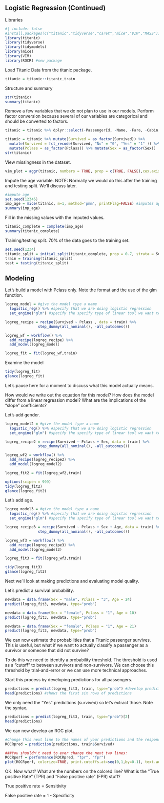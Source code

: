 ## Logistic Regression (Continued)

Libraries

```r
#| include: false
#install.packages(c("titanic","tidyverse","caret","mice","VIM","MASS"))
library(titanic)
library(tidyverse)
library(tidymodels)
library(mice)
library(VIM)
library(ROCR) #new package
```

Load Titanic Data from the titanic package.

```r
titanic = titanic::titanic_train
```

Structure and summary

```r
str(titanic)
summary(titanic)
```

Remove a few variables that we do not plan to use in our models. Perform factor conversion because several of our variables are categorical and should be converted to factors.

```r
titanic = titanic %>% dplyr::select(-PassengerId, -Name, -Fare, -Cabin, -Ticket, -Embarked) 

titanic = titanic %>% mutate(Survived = as_factor(Survived)) %>% 
  mutate(Survived = fct_recode(Survived, "No" = "0", "Yes" = "1" )) %>%
  mutate(Pclass = as_factor(Pclass)) %>% mutate(Sex = as_factor(Sex)) 
str(titanic)
```

View missingness in the dataset.

```r
vim_plot = aggr(titanic, numbers = TRUE, prop = c(TRUE, FALSE),cex.axis=.7)
```

Impute the age variable. NOTE: Normally we would do this after the training and testing split. We'll discuss later.

```r
#impute age
set.seed(12345)
imp_age = mice(titanic, m=1, method='pmm', printFlag=FALSE) #imputes age
summary(imp_age)
```

Fill in the missing values with the imputed values.

```r
titanic_complete = complete(imp_age) 
summary(titanic_complete)
```

Training/testing split. 70% of the data goes to the training set.

```r
set.seed(1234)
titanic_split = initial_split(titanic_complete, prop = 0.7, strata = Survived)
train = training(titanic_split)
test = testing(titanic_split)
```

## Modeling

Let's build a model with Pclass only. Note the format and the use of the glm function.

```r
logreg_model = #give the model type a name 
  logistic_reg() %>% #specify that we are doing logistic regression
  set_engine("glm") #specify the specify type of linear tool we want to use 

logreg_recipe = recipe(Survived ~ Pclass , data = train) %>%
               step_dummy(all_nominal(), -all_outcomes())

logreg_wf = workflow() %>%
  add_recipe(logreg_recipe) %>% 
  add_model(logreg_model)

logreg_fit = fit(logreg_wf,train)
```

Examine the model

```r
tidy(logreg_fit)
glance(logreg_fit)
```

Let's pause here for a moment to discuss what this model actually means.

How would we write out the equation for this model? How does the model differ from a linear regression model? What are the implications of the "slope" coefficients?

Let's add gender.

```r
logreg_model2 = #give the model type a name 
  logistic_reg() %>% #specify that we are doing logistic regression
  set_engine("glm") #specify the specify type of linear tool we want to use 

logreg_recipe2 = recipe(Survived ~ Pclass + Sex, data = train) %>%
               step_dummy(all_nominal(), -all_outcomes())

logreg_wf2 = workflow() %>%
  add_recipe(logreg_recipe2) %>% 
  add_model(logreg_model2)

logreg_fit2 = fit(logreg_wf2,train)
```

```r
options(scipen = 999)
tidy(logreg_fit2)
glance(logreg_fit2)
```

Let's add age.

```r
logreg_model3 = #give the model type a name 
  logistic_reg() %>% #specify that we are doing logistic regression
  set_engine("glm") #specify the specify type of linear tool we want to use 

logreg_recipe3 = recipe(Survived ~ Pclass + Sex + Age, data = train) %>%
               step_dummy(all_nominal(), -all_outcomes())

logreg_wf3 = workflow() %>%
  add_recipe(logreg_recipe3) %>% 
  add_model(logreg_model3)

logreg_fit3 = fit(logreg_wf3,train)
```

```r
tidy(logreg_fit3)
glance(logreg_fit3)
```

Next we'll look at making predictions and evaluating model quality.

Let's predict a survival probability.

```r
newdata = data.frame(Sex = "male", Pclass = "3", Age = 24)
predict(logreg_fit3, newdata, type="prob")
```

```r
newdata = data.frame(Sex = "female", Pclass = "1", Age = 10)
predict(logreg_fit3, newdata, type="prob")
```

```r
newdata = data.frame(Sex = "female", Pclass = "1", Age = 21)
predict(logreg_fit3, newdata, type="prob")
```

We can now estimate the probabilities that a Titanic passenger survives. This is useful, but what if we want to actually classify a passenger as a survivor or someone that did not survive?

To do this we need to identify a probability threshold. The threshold is used as a "cutoff" to between survivors and non-survivors. We can choose this threshold by trial-and-error or we can use more technical approaches.

Start this process by developing predictions for all passengers.

```r
predictions = predict(logreg_fit3, train, type="prob") #develop predicted probabilities
head(predictions) #shows the first six rows of predictions
```

We only need the "Yes" predictions (survived) so let's extract those. Note the syntax.

```r
predictions = predict(logreg_fit3, train, type="prob")[2]
head(predictions)
```

We can now develop an ROC plot.

```r
#Change this next line to the names of your predictions and the response variable in the training data frame
ROCRpred = prediction(predictions, train$Survived) 

###You shouldn't need to ever change the next two lines:
ROCRperf = performance(ROCRpred, "tpr", "fpr")
plot(ROCRperf, colorize=TRUE, print.cutoffs.at=seq(0,1,by=0.1), text.adj=c(-0.2,1.7))
```

OK. Now what? What are the numbers on the colored line? What is the "True positive Rate" (TPR) and "False positive rate" (FPR) stuff?

True positive rate = Sensitivity

False positive rate = 1 - Specificity
